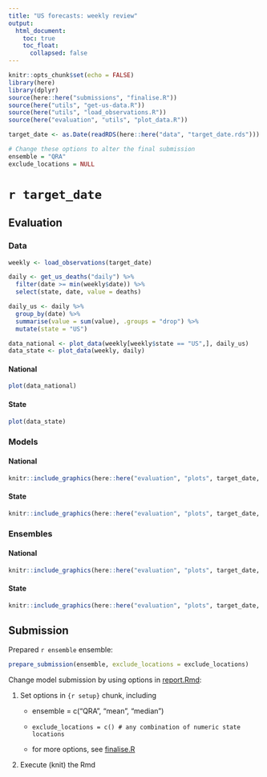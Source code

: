 ```yaml
---
title: "US forecasts: weekly review"
output:
  html_document:
    toc: true
    toc_float:
      collapsed: false
---
```


```r
knitr::opts_chunk$set(echo = FALSE)
library(here)
library(dplyr)
source(here::here("submissions", "finalise.R"))
source(here("utils", "get-us-data.R"))
source(here("utils", "load_observations.R"))
source(here("evaluation", "utils", "plot_data.R"))

target_date <- as.Date(readRDS(here::here("data", "target_date.rds"))) 

# Change these options to alter the final submission
ensemble = "QRA"
exclude_locations = NULL
```

# `r target_date`

## Evaluation {.tabset}

### Data {.tabset .tabset-pills}

```r
weekly <- load_observations(target_date) 

daily <- get_us_deaths("daily") %>%
  filter(date >= min(weekly$date)) %>%
  select(state, date, value = deaths)

daily_us <- daily %>%
  group_by(date) %>%
  summarise(value = sum(value), .groups = "drop") %>%
  mutate(state = "US")

data_national <- plot_data(weekly[weekly$state == "US",], daily_us)
data_state <- plot_data(weekly, daily)
```

#### National

```r
plot(data_national)
```

#### State

```r
plot(data_state)
```

### Models {.tabset .tabset-pills}

#### National

```r
knitr::include_graphics(here::here("evaluation", "plots", target_date, "models", "us.png"), )
```

#### State

```r
knitr::include_graphics(here::here("evaluation", "plots", target_date, "models", "states.png"))
```

### Ensembles {.tabset .tabset-pills}

#### National

```r
knitr::include_graphics(here::here("evaluation", "plots", target_date, "ensembles", "us.png"))
```

#### State

```r
knitr::include_graphics(here::here("evaluation", "plots", target_date, "ensembles", "states.png"))
```

## Submission

Prepared `r ensemble` ensemble:

```r
prepare_submission(ensemble, exclude_locations = exclude_locations)
```

Change model submission by using options in [report.Rmd](https://github.com/epiforecasts/covid-us-forecasts/tree/master/submissions/report.Rmd):

1.  Set options in `{r setup}` chunk, including

    -   ensemble = c("QRA", "mean", "median")
    
    -   `exclude_locations = c() # any combination of numeric state locations`
    
    -   for more options, see [finalise.R]((https://github.com/epiforecasts/covid-us-forecasts/tree/master/submissions/finalise.R))

2.  Execute (knit) the Rmd
